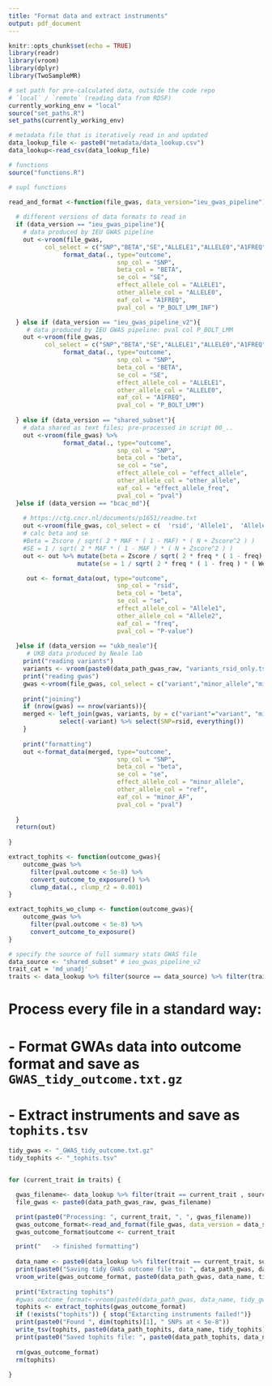 ```yaml
---
title: "Format data and extract instruments"
output: pdf_document
---
```


```r
knitr::opts_chunk$set(echo = TRUE)
library(readr)
library(vroom)
library(dplyr)
library(TwoSampleMR)
```

```r
# set path for pre-calculated data, outside the code repo
# `local` / `remote` (reading data from RDSF)
currently_working_env = "local"
source("set_paths.R")
set_paths(currently_working_env)

# metadata file that is iteratively read in and updated
data_lookup_file <- paste0("metadata/data_lookup.csv")
data_lookup<-read_csv(data_lookup_file)

# functions
source("functions.R")
```


```r
# supl functions

read_and_format <-function(file_gwas, data_version="ieu_gwas_pipeline"){
  
  # different versions of data formats to read in
  if (data_version == "ieu_gwas_pipeline"){
    # data produced by IEU GWAS pipeline
    out <-vroom(file_gwas,
          col_select = c("SNP","BETA","SE","ALLELE1","ALLELE0","A1FREQ","P_BOLT_LMM_INF")) %>% 
               format_data(., type="outcome",
                              snp_col = "SNP",
                              beta_col = "BETA",
                              se_col = "SE",
                              effect_allele_col = "ALLELE1",
                              other_allele_col = "ALLELE0",
                              eaf_col = "A1FREQ",
                              pval_col = "P_BOLT_LMM_INF")

  } else if (data_version == "ieu_gwas_pipeline_v2"){
     # data produced by IEU GWAS pipeline: pval col P_BOLT_LMM
    out <-vroom(file_gwas,
          col_select = c("SNP","BETA","SE","ALLELE1","ALLELE0","A1FREQ","P_BOLT_LMM")) %>% 
               format_data(., type="outcome",
                              snp_col = "SNP",
                              beta_col = "BETA",
                              se_col = "SE",
                              effect_allele_col = "ALLELE1",
                              other_allele_col = "ALLELE0",
                              eaf_col = "A1FREQ",
                              pval_col = "P_BOLT_LMM")
    
  } else if (data_version == "shared_subset"){
    # data shared as text files; pre-processed in script 00_..
    out <-vroom(file_gwas) %>% 
               format_data(., type="outcome",
                              snp_col = "SNP",
                              beta_col = "beta",
                              se_col = "se",
                              effect_allele_col = "effect_allele",
                              other_allele_col = "other_allele",
                              eaf_col = "effect_allele_freq",
                              pval_col = "pval")
  }else if (data_version == "bcac_md"){
    
    # https://ctg.cncr.nl/documents/p1651/readme.txt
    out <-vroom(file_gwas, col_select = c(	'rsid',	'Allele1',	'Allele2'	,'freq' ,	'Zscore',"Weight",	'P-value') ) 
    # calc beta and se
    #Beta = Zscore / sqrt( 2 * MAF * ( 1 - MAF) * ( N + Zscore^2 ) )
    #SE = 1 / sqrt( 2 * MAF * ( 1 - MAF ) * ( N + Zscore^2 ) )
    out <- out %>% mutate(beta = Zscore / sqrt( 2 * freq * ( 1 - freq) * ( Weight + Zscore^2 ) )) %>% 
                   mutate(se = 1 / sqrt( 2 * freq * ( 1 - freq ) * ( Weight + Zscore^2 ) ))

     out <- format_data(out, type="outcome",
                              snp_col = "rsid",
                              beta_col = "beta",
                              se_col = "se",
                              effect_allele_col = "Allele1",
                              other_allele_col = "Allele2",
                              eaf_col = "freq",
                              pval_col = "P-value")
     
  }else if (data_version == "ukb_neale"){
     # UKB data produced by Neale lab
    print("reading variants")
    variants <- vroom(paste0(data_path_gwas_raw, "variants_rsid_only.tsv")) # this is a col subset of variants.tsv.bgz from Neale lab
    print("reading gwas")
    gwas <-vroom(file_gwas, col_select = c("variant","minor_allele","minor_AF","beta","se","pval"))
    
    print("joining")
    if (nrow(gwas) == nrow(variants)){
    merged <- left_join(gwas, variants, by = c("variant"="variant", "minor_allele"="alt")) %>% 
              select(-variant) %>% select(SNP=rsid, everything())
    }
    
    print("formatting")
    out <-format_data(merged, type="outcome",
                              snp_col = "SNP",
                              beta_col = "beta",
                              se_col = "se",
                              effect_allele_col = "minor_allele",
                              other_allele_col = "ref",
                              eaf_col = "minor_AF",
                              pval_col = "pval")
    
  } 
  return(out)
  
}

extract_tophits <- function(outcome_gwas){
    outcome_gwas %>%
      filter(pval.outcome < 5e-8) %>% 
      convert_outcome_to_exposure() %>% 
      clump_data(., clump_r2 = 0.001)
}

extract_tophits_wo_clump <- function(outcome_gwas){
    outcome_gwas %>%
      filter(pval.outcome < 5e-8) %>% 
      convert_outcome_to_exposure() 
}
```

```r
# specify the source of full summary stats GWAS file
data_source <- "shared_subset" # ieu_gwas_pipeline_v2
trait_cat = 'md_unadj'
traits <- data_lookup %>% filter(source == data_source) %>% filter(trait_category == trait_cat) %>%  pull(trait)
```

# Process every file in a standard way: 
# - Format GWAs data into outcome format and save as `GWAS_tidy_outcome.txt.gz`
# - Extract instruments and save as `tophits.tsv`

```r

tidy_gwas <- "_GWAS_tidy_outcome.txt.gz"
tidy_tophits <- "_tophits.tsv"


for (current_trait in traits) {

  gwas_filename<- data_lookup %>% filter(trait == current_trait , source == data_source, trait_category == trait_cat) %>% pull(original_file)
  file_gwas <- paste0(data_path_gwas_raw, gwas_filename)

  print(paste0("Processing: ", current_trait, ", ", gwas_filename))
  gwas_outcome_format<-read_and_format(file_gwas, data_version = data_source)
  gwas_outcome_format$outcome <- current_trait

  print("   -> finished formatting")
  
  data_name <- paste0(data_lookup %>% filter(trait == current_trait, source == data_source, trait_category == trait_cat) %>% pull(trait_file_name))
  print(paste0("Saving tidy GWAS outcome file to: ", data_path_gwas, data_name, tidy_gwas))
  vroom_write(gwas_outcome_format, paste0(data_path_gwas, data_name, tidy_gwas ))
  
  print("Extracting tophits")
  #gwas_outcome_format<-vroom(paste0(data_path_gwas, data_name, tidy_gwas )) # uncomment if need to run from here
  tophits <- extract_tophits(gwas_outcome_format)
  if (!exists("tophits")) { stop("Extarcting instruments failed!")}
  print(paste0("Found ", dim(tophits)[1], " SNPs at < 5e-8"))
  write_tsv(tophits, paste0(data_path_tophits, data_name, tidy_tophits))
  print(paste0("Saved tophits file: ", paste0(data_path_tophits, data_name, tidy_tophits)))
  
  rm(gwas_outcome_format)
  rm(tophits)
  
}                       
```

